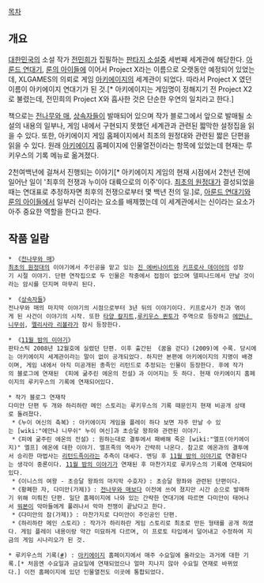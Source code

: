[[목차]]
== 개요 ==
[[대한민국]]의 소설 작가 [[전민희]]가 집필하는 [[판타지 소설]]중 세번째 세계관에 해당한다. [[아룬드 연대기]], [[룬의 아이들]]에 이어서 Project X라는 이름으로 오랫동안 예정되어 있었는데, XLGAMES의 의뢰로 게임 [[아키에이지]]의 세계관이 되었다. 따라서 Project X 였던 이름이 아키에이지 연대기가 된 것.[* 아키에이지는 게임명이 정해지기 전 Project X2로 불렸는데, 전민희의 Project X와 흡사한 것은 단순한 우연의 일치라고 한다.]

책으로는 [[전나무와 매]], [[상속자들]]이 발매되어 있으며 작가 블로그에서 앞으로 발매될 소설의 내용의 일부나, 게임 내에서 구현되지 못했던 세계관과 관련된 짧막한 설정집을 읽을 수 있다. 또한, 아키에이지 게임 홈페이지에서 최초의 원정대와 관련된 짧은 단편을 읽을 수 있다. 원래 [[아키에이지]] 홈페이지에 인물열전이라는 항목에 있었는데 현재는 루키우스의 기록 메뉴로 옮겨졌다.

2천여백년에 걸쳐서 진행되는 이야기[* 아키에이지 게임의 현재 시점에서 2천년 전에 일어난 일이 '최후의 전쟁과 누이아 대륙으로의 이주'이다. [[최초의 원정대]]가 결성되었을 때는 연대표로 추정하자면 최후의 전쟁으로부터 몇 백년 전의 일.]로, [[아룬드 연대기]]와 [[룬의 아이들]]에서 일부러 신이라는 요소를 배제했는데 이 세계관에서는 신이라는 요소가 아주 중요한 역할을 한다고 한다.

== 작품 일람 ==
 * 《[[전나무와 매]]》
 [[최초의 원정대]]의 이야기에서 주인공을 맡고 있는 [[진 에버나이트]]와 [[키프로사 데이어]]의 성장기 시절 이야기. 단편 연작집으로 두 인물은 작중에서 접점이 없으며 델피나드에서 만날 것이라는 암시를 던지며 마무리 된다.

 * 《[[상속자들]]》
 전나무와 매의 마지막 이야기의 시점으로부터 3년 뒤의 이야기이다. 키프로사가 진과 엮이게 된 사건이 이야기의 시작. 또한 [[타양 칼지트]],[[루키우스 퀸토]]가 주역으로 등장하고 [[에안나 니무쉬]], [[멜리사라 리볼라]]가 잠시 등장한다.

 * 《[[11월 밤의 이야기]]》
 판타스틱 2008년 12월호에 실렸던 단편. 이후 출간된 《꿈을 걷다》(2009)에 수록. 당시에는 아키에이지 세계관이라는 말이 없이 공개되었다. 하지만 본편에 아키에이지의 지명이 배경이며, 게임 내에서 아직 미공개된 종족인 리턴드로 추정되는 인물이 등장한다. 후에 작가의 블로그에 연재된 《피에 굶주린 에온의 전설》과 이어지는 듯 하다. 현재 아키에이지 홈페이지의 루키우스의 기록에 연재되어있다.

 * 작가 블로그 연재작
 다미안 단편 두 개와 하리하란 메인 스토리는 루키우스의 기록 때문인지 현재 비공개 상태로 돌려졌다.
  *《누이 여신의 축복》: 아키에이지 게임을 플레이 하다 보면 자주 만날 수 있는 [wiki:"에안나 니무쉬" 누이 여신]과 초승달 왕좌와 관련된 이야기.
  *《피에 굶주린 에온의 전설》: 원하는대로 결투에서 패배해 죽은 [wiki:"엘프(아키에이지)" 엘프] 에온에 대한 이야기. 엘프족의 역사가 간략히 나온다. 참고로 에온과의 결투에서 승리한 마법사는 [[리턴드]]족이라는 추측이 대세다. 엔딩 후 [[11월 밤의 이야기]]로 연결된다는 생각이 중론이다. [[11월 밤의 이야기]]가 연재된 후 마찬가지로 루키우스의 기록에 연재되어있다.
  *《이니스의 여왕 - 초승달 왕좌의 마지막 수호자》: 초승달 왕좌와 관련된 단편이다.
  *《황폐한 자, 다미안(가제)》: [[전나무와 매]]보다 이전에 쓰여 졌지만 시간 순으로 발매하기 위해 미뤄진 단편. 일단 홈페이지에 나와 있는 간략한 연대기에 따르면 다미안이 태어나서 [[워본]]이 악마들에게 풀려나서 악마 전쟁이 끝났다고 한다.
  *《다미안의 잠(가제)》: 마찬가지로 다미안이 주인공인 단편.
  *《하리하란 메인 스토리》: 작가가 하리하란 게임 스토리로 최초로 만든 형태를 공개 하였다. 게임 플레이 내용이랑 약간 미묘하게 다르며, 이 프로토 타입에서 덜어내고 수정하여 지금의 게임 시나리오가 된 것.

 * 루키우스의 기록([http://www.archeage.com/mboards/history #]) : [[아키에이지]] 홈페이지에서 매주 수요일에 올라오는 과거에 대한 기록.[* 처음엔 수요일과 금요일에 연재되었으나 얼마 지나지 않아 수요일 연재로 바뀌었다.] 이전 홈페이지에 있던 인물열전도 이곳에 통합되었다.
